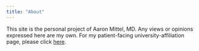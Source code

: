 ```yaml
---
title: "About"
---
```


This site is the personal project of Aaron Mittel, MD. Any views or opinions expressed here are my own. For my patient-facing university-affiliation page, please click [here](https://www.anesthesiology.cuimc.columbia.edu/profile/aaron-m-mittel-md).
